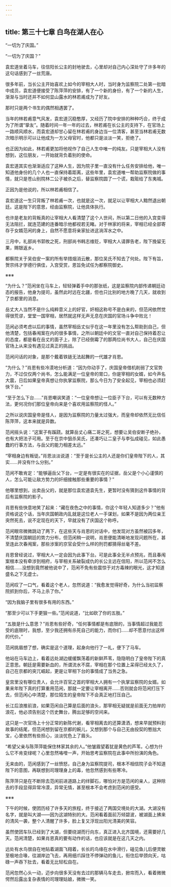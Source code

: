 ```yaml
---
---
---
```

title: 第三十七章 白鸟在湖人在心
---




“一切为了庆国。”

“一切为了庆国？”

袁宏道坐着马车，往信阳长公主的封地驶去，心里却对自己内心深处守了许多年的这句话感到了一丝荒唐。

很多年前，当长公主开始喜欢上如今的宰相大人时，当时身为监察院二处第一批暗中成员，袁宏道便接受了陈萍萍的安排，有了一个新的身份，有了一个新的人生，渐渐与当时还并不如何显山露水的林若甫成为了好友。

那时只是两个书生的偶然相遇罢了。

当年的林若甫意气风发，袁宏道沉稳憨厚，又经历了院中安排的种种巧合，终于成为了所谓“挚友”。随着时间一年一年的过去，林若甫在长公主的支持下，在官场上一路顺风顺水，而袁宏道却甘心留在林若甫的身边当一位清客，甚至当林若甫无数次暗示明示可以让他成为一方父母官时，他都只是淡淡一笑，拒绝了。

也正因为如此，林若甫更加将他视作了自己人生中唯一的纯友。只是宰相大人没有想到，这位朋友，一开始就背负着别的使命。

袁宏道其实也渐渐适应了这种人生，因为院子里一直没有什么任务安排给他，唯一知道他身份的几个人也一直保持着距离，这些年里，袁宏道唯一帮助监察院做的事情，就只是苍山别院林二公子被杀之后，替监察院圆了一个谎，栽赃给了东夷城。

正因为是他说的，所以林若甫相信了。

袁宏道这一生只背叛了林若甫一次，也就是这一次，就足以让宰相大人黯然退出朝廷。这是陛下的意思，经由监察院，让他具体执行。

也许是老友的背叛真的让宰相大人看清楚了这个人世间，所以第二日他的入宫变得无法阻拦，就连范建的连番暗示他都视若无睹。对于林家的将来，宰相已经全部寄存于女婿范闲的身上，自然不愿意将亲家扯进这淌浑水之中。

三月中，礼部尚书郭攸之死，刑部尚书韩志维贬，宰相大人请罪告老，陛下挽留无果，赐银返乡。

都察院关于吴伯安一案的所有举措烟消云散，那位吴氏不知去了何处。陛下有旨，贺宗纬才学德行俱佳，入宫受赏，恩旨免试任为都察院御史。

※※※

“为什么？”范闲坐在马车上，轻轻弹着手中的那张纸，这是监察院内部传递朝廷动态的报告，他身为提司，虽然此时远在北疆，但也只比别的地方晚了几天，就收到了京都里的消息。

岳丈大人当然不是什么纯粹意义上的好官，奸相这称号不是白来的，但范闲依然觉得很荒谬，堂堂一国宰相，居然就这样无声无息在庆国的官场斗争中败北！

范闲必须考虑以后的事情，虽然宰相岳丈似乎在这一年里没有怎么帮助到自己，但他清楚，包括春闱案在内的很多事情，之所以朝廷中的文官一直对自己保持着忍让的态度，都是看在岳丈的面子上，除了已经倒霉了的那两位尚书大人，自己在庆国官场上从来没有遇见过真正的挑战。

范闲问话的对象，是那个戴着铁链无法起舞的一代雄才肖恩。

“为什么？”肖恩有些冷漠地分析道：“因为你动手了，庆国皇帝借机削弱了文官势力，不过仅仅两个尚书，怎么能满足一位皇帝的胃口，你是宰相的女婿，如今声名大震，日后如果皇帝真想让你执掌监察院，那么今日为了安全起见，宰相也必须赶快下台。”

“至于怎么下台……”肖恩嘲讽笑道：“一位皇帝想让一位臣子下台，可以有无数种方法，更何况你们那位皇帝向来是个喜欢用监察院的怪人。”

之所以说庆国皇帝是怪人，是因为监察院的力量太过强大，而皇帝却依然无比信任陈萍萍，这本来就是异数。

范闲摇头说：“这案子有蹊跷。就算岳丈心痛二哥之死，想要让吴伯安断子绝孙，也有大把法子可用。至于在京中狙杀吴氏，还凑巧让二皇子与李弘成碰见，如此愚蠢的行事方法，与岳父的能力相差太远。”

“宰相身边有叛徒。”肖恩淡淡说道：“至于是长公主的人还是你们皇帝陛下的人，其实……并没有什么分别。”

范闲不敢肯定：“能够逼岳父下台，一定是有很实在的证据，岳父是个小心谨慎的人，怎么可能让敌方势力的奸细接触那些重要的事情？”

他哪里想到，出卖岳父的，就是那位袁宏道袁先生，更暂时没有猜到这件事情的背后有监察院的影子。

肖恩有些快意地笑了起来：“藏在夜色之中的事情，你这个年轻人知道多少？”他有资格说这个话，当年庆国朝政内乱就是这位老人一手谋划，如果不是因为两位亲王突然死去，说不定现在的天下，早就没有了庆国这个称呼。

范闲眼帘微微跳动了两下，在这些天与肖恩的对话中，他发现对方虽然被囚多年，不清楚庆国朝廷的势力分布，但范闲稍一说明，肖恩便能清晰地发现问题所在，甚至连此次春闱案，那些涉案的京官会受什么样的刑罚都猜得丝毫不差。

肖恩曾经说过，宰相大人一定会因为此事下台。可是此事全无半点预兆，而且春闱案根本没有牵涉到相府，与宰相关系破裂成仇的长公主远在信阳，所以范闲不怎么相信……没想到竟然被他说中了，范闲不免有些震惊于对方毒辣的眼光，这才知道盛名之下无虚士。

范闲叹了一口气，看着这个老人，忽然说道：“我愈发觉得好奇，为什么当初监察院抓到你后，不马上杀了你。”

“因为我脑子里有很多有用的东西。”

“那至少可以下手更狠一些。”范闲说道，“比如砍了你的五肢。”

“五肢是什么意思？”肖恩有些好奇，“任何事情都是有底限的，当事情超过我能忍受的底限时，我想，至少我还拥有杀死自己的能力，而你们……却不愿意付出这样的代价。”

范闲挑眉想了想，确实是这个道理，起身向他行了一礼，便下了马车。

他站在马车边上，看着远处湖边缓缓飘荡着的新鲜芦苇，隐隐明白了皇帝陛下的真正意思。朝廷是需要新血的，所谓流水不腐，宰相在那个位置上呆得已经太久了，自己在京都的突兀崛起，更是让宰相下台的事情成了当务之急。

皇宫里没有哪位贵人，会允许百官之首的宰相大人拥有一个执掌监察院的女婿。如果来年陛下真的打算重用范闲，那就一定要让宰相离开……否则就会将范闲打压下去，但范闲心中清楚，那位陌生的皇帝陛下不会真正地打压自己。

长江后浪推前浪，如果范闲自己算是后面的浪头，那宰相无疑就是前面无力拍岸的浪花，他必须告别这个历史舞台，腾出足够的空间来。

这只是一次官场上十分正常的新陈代谢，看宰相离去的还算潇洒，想来早就预料到故事的结尾，但范闲想到留在京都的婉儿，又想到那个与自己无由投契的憨拙大宝，心里依然有些担心，淡淡忧色上了眉头。

“希望父亲与陈萍萍能保住林家其余的人。”他皱眉望着犹是黄色的芦苇，心想为什么它不肯变绿呢？心里忽然咯噔一声，开始思考监察院在此事中所扮演的角色。

无来由的，范闲感到了一丝愤怒，自己身为监察院提司，根本不相信院子会不知道陛下的意图，再联想到司理理身上的毒，他忽然感到有些寒冷。

陈萍萍只是在不断除去范闲前进道路上的绊脚石，哪怕对方是范闲的亲人，这种除去的手段显得异常冷漠，异常无情，甚至根本不会考虑到范闲的感受。

※※※

下午的时候，使团历经了许多天的旅程，终于接近了两国交境处的大湖。大湖没有名字，就是叫大湖——因为这湖特别的大。范闲看着面前万倾碧波，被湖面上拂来的清风一袭，整个人清醒了许多，脸上复又浮现出阳光清美的笑容。

虽然使团车队已经到了大湖，但要绕湖而行向东，真正进入北齐国境，还需要好几天。范闲清楚，如果肖恩真的要有动作的话，也应该就是在这几天之内。

远处有水鸟很自在地贴着湖面飞翔着，长长的鸟缘在水中滑行，碰见鱼儿后便灵敏至极地合喙，往湖岸边飞去，再用细爪踩住不停弹动的鱼儿，衔住后举颈向天，咕碌一声吞下肚去，看着无比轻松自在。

范闲忽然心头一动，迈步向很多天没有去过的那辆马车走去，掀帘而入，看着微微愕然后露出复杂表情的司理理姑娘，微微一笑。
